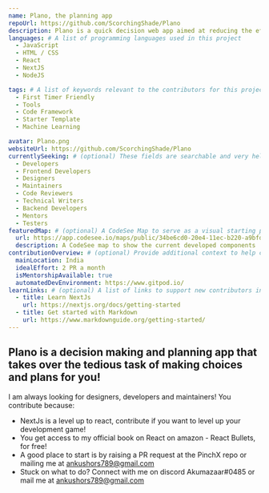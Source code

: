 ```yaml
---
name: Plano, the planning app
repoUrl: https://github.com/ScorchingShade/Plano
description: Plano is a quick decision web app aimed at reducing the effort in planning and deciding your daily chores!
languages: # A list of programming languages used in this project
  - JavaScript
  - HTML / CSS
  - React
  - NextJS
  - NodeJS

tags: # A list of keywords relevant to the contributors for this project
  - First Timer Friendly
  - Tools
  - Code Framework
  - Starter Template
  - Machine Learning

avatar: Plano.png
websiteUrl: https://github.com/ScorchingShade/Plano
currentlySeeking: # (optional) These fields are searchable and very helpful for contributors to match well with your project
  - Developers
  - Frontend Developers
  - Designers
  - Maintainers
  - Code Reviewers
  - Technical Writers
  - Backend Developers
  - Mentors
  - Testers
featuredMap: # (optional) A CodeSee Map to serve as a visual starting point for contributors
  url: https://app.codesee.io/maps/public/34be6cd0-20e4-11ec-b220-a9bfdc3af9e9
  description: A CodeSee map to show the current developed components
contributionOverview: # (optional) Provide additional context to help contributors match well with your project
  mainLocation: India
  idealEffort: 2 PR a month
  isMentorshipAvailable: true
  automatedDevEnvironment: https://www.gitpod.io/
learnLinks: # (optional) A list of links to support new contributors in learning about your project and tech stack and culture / community
  - title: Learn NextJs
    url: https://nextjs.org/docs/getting-started
  - title: Get started with Markdown
    url: https://www.markdownguide.org/getting-started/
---
```


<!-- Divide your content into sections using our handy shortcodes. Each section is optional -->

<Overview>

## Plano is a decision making and planning app that takes over the tedious task of making choices and plans for you!

</Overview>

<Contributing>

I am always looking for designers, developers and maintainers! You contribute because:

- NextJs is a level up to react, contribute if you want to level up your development game!
- You get access to my official book on React on amazon - React Bullets, for free!
- A good place to start is by raising a PR request at the PinchX repo or mailing me at ankushors789@gmail.com
- Stuck on what to do? Connect with me on discord Akumazaar#0485 or mail me at ankushors789@gmail.com


</Contributing>
